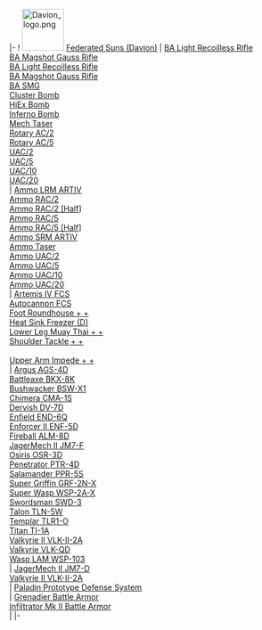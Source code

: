 |-
! [[File:Davion_logo.png|link=Federated Suns|75px]] 
[[Federated Suns|Federated Suns (Davion)]]
| [[Weapons#BA Light Recoilless Rifle|BA Light Recoilless Rifle]]</br>[[Weapons#Single Shot|BA Magshot Gauss Rifle]]</br>[[Weapons#BA Light Recoilless Rifle|BA Light Recoilless Rifle]]</br>[[Weapons#Single Shot|BA Magshot Gauss Rifle]]</br>[[Weapons#BA SMG|BA SMG]]</br>[[Weapons#Bomb Bays|Cluster Bomb]]</br>[[Weapons#Bomb Bays|HiEx Bomb]]</br>[[Weapons#Bomb Bays|Inferno Bomb]]</br>[[Weapons#Mech Taser|Mech Taser]]</br>[[Weapons#Rotary Autocannons|Rotary AC/2]]</br>[[Weapons#Rotary Autocannons|Rotary AC/5]]</br>[[Weapons#Ultra Autocannons|UAC/2]]</br>[[Weapons#Ultra Autocannons|UAC/5]]</br>[[Weapons#Ultra Autocannons|UAC/10]]</br>[[Weapons#Ultra Autocannons|UAC/20]]</br>
| [[Ammunition#|Ammo LRM ARTIV]]</br>[[Ammunition#|Ammo RAC/2]]</br>[[Ammunition#|Ammo RAC/2 [Half]]]</br>[[Ammunition#|Ammo RAC/5]]</br>[[Ammunition#|Ammo RAC/5 [Half]]]</br>[[Ammunition#|Ammo SRM ARTIV]]</br>[[Ammunition#|Ammo Taser]]</br>[[Ammunition#|Ammo UAC/2]]</br>[[Ammunition#|Ammo UAC/5]]</br>[[Ammunition#|Ammo UAC/10]]</br>[[Ammunition#|Ammo UAC/20]]</br>
| [[Weapon_Attachments#Artemis IV FCS|Artemis IV FCS]]</br>[[Weapon_Attachments#Autocannon FCS|Autocannon FCS]]</br>[[Foot_Actuators#Foot Roundhouse + +|Foot Roundhouse + +]]</br>[[Cooling#Heat Sink Freezer (D)|Heat Sink Freezer (D)]]</br>[[Lower_Leg_Actuators#Lower Leg Muay Thai + +|Lower Leg Muay Thai + +]]</br>[[Shoulder_Actuators#Shoulder Tackle + +|Shoulder Tackle + +]]</br>{{Highlight|[[Armor#Ultra Ferro-Fibrous Armor|Ultra Ferro]]|LightBlue}}</br>[[Upper_Arm_Actuators#Upper Arm Impede + +|Upper Arm Impede + +]]</br>
| [[Argus#AGS-4D|Argus AGS-4D]]</br>[[Battleaxe#BKX-8K|Battleaxe BKX-8K]]</br>[[Bushwacker#BSW-X1|Bushwacker BSW-X1]]</br>[[Chimera#CMA-1S|Chimera CMA-1S]]</br>[[Dervish#DV-7D|Dervish DV-7D]]</br>[[Enfield#END-6Q|Enfield END-6Q]]</br>[[Enforcer II#ENF-5D|Enforcer II ENF-5D]]</br>[[Fireball#ALM-8D|Fireball ALM-8D]]</br>[[JagerMech II#JM7-F|JagerMech II JM7-F]]</br>[[Osiris#OSR-3D|Osiris OSR-3D]]</br>[[Penetrator#PTR-4D|Penetrator PTR-4D]]</br>[[Salamander#PPR-5S|Salamander PPR-5S]]</br>[[Griffin_(60T)#GRF-2N-X|Super Griffin GRF-2N-X]]</br>[[Super Wasp#WSP-2A-X|Super Wasp WSP-2A-X]]</br>[[Swordsman#SWD-3|Swordsman SWD-3]]</br>[[Talon#TLN-5W|Talon TLN-5W]]</br>[[Templar#TLR1-O|Templar TLR1-O]]</br>[[Titan#TI-1A|Titan TI-1A]]</br>[[Valkyrie II#VLK-II-2A|Valkyrie II VLK-II-2A]]</br>[[Valkyrie#VLK-QD|Valkyrie VLK-QD]]</br>[[Wasp LAM#WSP-103|Wasp LAM WSP-103]]</br>
| [[JagerMech II#JM7-D|JagerMech II JM7-D]]</br>[[Valkyrie II#VLK-II-2A|Valkyrie II VLK-II-2A]]</br>
| [[Paladin#Paladin Prototype Defense System|Paladin Prototype Defense System]]</br>
| [[Grenadier Battle Armor#|Grenadier Battle Armor]]</br>[[Infiltrator Mk II Battle Armor#|Infiltrator Mk II Battle Armor]]</br>
| 
|-